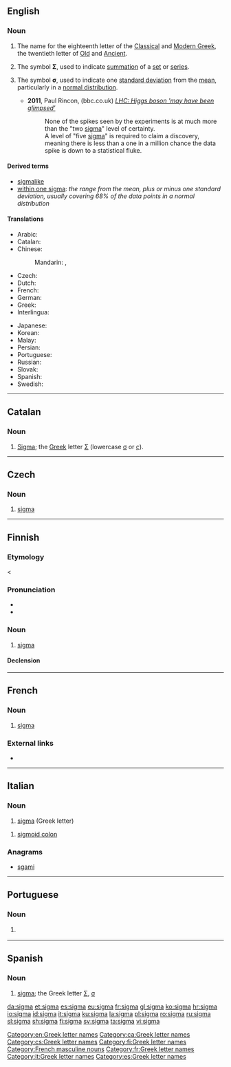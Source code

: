 ==English==
{{letter_disp2|rho|[[image:Greek_uc_sigma.svg|33px]][[image:Greek_lc_sigma1.png|30px]][[image:Greek_lc_sigma2.png|23px]] |tau|σίγμα|Σ|σ}}

===Noun===
{{en-noun}}

# The name for the eighteenth letter of the [[Classical Greek|Classical]] and [[Modern Greek]], the twentieth letter of [[Old Greek|Old]] and [[Ancient Greek|Ancient]].
# {{context|mathematics|lang=en}} The symbol '''Σ''', used to indicate [[summation]] of a [[set]] or [[series]].
# {{context|statistics|lang=en}} The symbol '''σ''', used to indicate one [[standard deviation]] from the [[mean]], particularly in a [[normal distribution]].
#* '''2011''', Paul Rincon, (bbc.co.uk) ''[http://www.bbc.co.uk/news/science-environment-16158374 LHC: Higgs boson 'may have been glimpsed']''
#*: None of the spikes seen by the experiments is at much more than the "two [[sigma]]" level of certainty.<br>A level of "five [[sigma]]" is required to claim a discovery, meaning there is less than a one in a million chance the data spike is down to a statistical fluke. <!-- Note: a search of "five sigma" in Wolfram Alpha yields the fact that P(z>5) = 2.867 x 10^-7 which is less than one in a million (but not less than one in ten million). -->

====Derived terms====
* [[sigmalike]]
* [[within one sigma]]: ''the range from the mean, plus or minus one standard deviation, usually covering 68% of the data points in a normal distribution''

====Translations====
{{trans-top|letter of the Greek alphabet}}
* Arabic: {{t|ar|سيغما|f|tr=siighmaa|sc=Arab}}
* Catalan: {{t|ca|sigma|f}}
* Chinese:
*: Mandarin: {{t+|cmn|西格瑪|sc=Hani}}, {{t|cmn|西格马|tr=xīgémǎ|sc=Hani}}
* Czech: {{t|cs|sigma|n}}
* Dutch: {{t|nl|sigma|m}}
* French: {{t+|fr|sigma|m}}
* German: {{t+|de|Sigma|n}}
* Greek: {{t+|el|σίγμα|n|tr=sígma|sc=Grek}}
* Interlingua: {{t|ia|sigma}}
{{trans-mid}}
* Japanese: {{t|ja|シグマ|tr=shiguma}}
* Korean: {{t+|ko|시그마|sc=Kore}}
* Malay: {{t|ms|sigma}}
* Persian: {{t+|fa|سیگما|tr=sigmâ|sc=fa-Arab}}
* Portuguese: {{t|pt|sigma|m}}
* Russian: {{t+|ru|сигма|f|tr=sígma}}
* Slovak: {{t|sk|sigma|n}}
* Spanish: {{t+|es|sigma|f}}
* Swedish: {{t+|sv|sigma}}
{{trans-bottom}}

[[Category:en:Greek letter names]]

----

==Catalan==

===Noun===
{{ca-noun|f}}

# [[#English|Sigma]]; the [[Appendix:Greek script|Greek]] letter [[Σ]] (lowercase [[σ]] or [[ς]]).

[[Category:ca:Greek letter names]]

----

==Czech==

===Noun===
{{cs-noun|g=n}}

# [[#English|sigma]]

[[Category:cs:Greek letter names]]

----

==Finnish==

===Etymology===
< {{etyl|grc|fi}} {{term|lang=grc|σίγμα}}
{{enum|rhoo|tau|Greek letter|Σσ|lang=fi}}
{{wikipedia|lang=fi|Sigma}}

===Pronunciation===
* {{IPA|/ˈsiɡmɑ/|lang=fi}}
* {{hyphenation|sig|ma|lang=fi}}

===Noun===
{{fi-noun}}

# [[#English|sigma]] {{gloss|Greek letter}}

====Declension====
{{fi-decl-kala|sigm|||a}}

[[Category:fi:Greek letter names]]

----

==French==

===Noun===
{{fr-noun|m|sigma}}

# [[#English|sigma]] {{gloss|Greek letter}}

===External links===
* {{R:TLFi}}

[[Category:French masculine nouns]]
[[Category:fr:Greek letter names]]

----

==Italian==

===Noun===
{{wikipedia|lang=it}}
{{head|it|noun|g=m|g2=f|invariable}}

# [[#English|sigma]] (Greek letter)

{{head|it|noun|g=m|invariable}}

# [[sigmoid colon]]

===Anagrams===
* [[sgami#Italian|sgami]]

[[Category:it:Greek letter names]]

----

==Portuguese==

===Noun===
{{pt-noun|m}}

# {{l|en|sigma}} {{gloss|name of the Greek letter Σ, σ}}

----

==Spanish==

===Noun===
{{es-noun|f}}

# [[#English|sigma]]; the Greek letter [[Σ]], [[σ]]

[[Category:es:Greek letter names]]

[[da:sigma]]
[[et:sigma]]
[[es:sigma]]
[[eu:sigma]]
[[fr:sigma]]
[[gl:sigma]]
[[ko:sigma]]
[[hr:sigma]]
[[io:sigma]]
[[id:sigma]]
[[it:sigma]]
[[ku:sigma]]
[[la:sigma]]
[[pl:sigma]]
[[ro:sigma]]
[[ru:sigma]]
[[sl:sigma]]
[[sh:sigma]]
[[fi:sigma]]
[[sv:sigma]]
[[ta:sigma]]
[[vi:sigma]]
